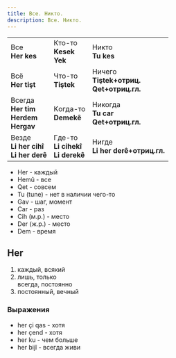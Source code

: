 ```yaml
---
title: Все. Никто.
description: Все. Никто.
---
```


|                                              |                                        |                                                |
| -------------------------------------------- | -------------------------------------- | ---------------------------------------------- |
| Все<br/>**Her kes**                          | Кто-то<br/>**Kesek<br/>Yek**           | Никто<br/>**Tu kes**                           |
| Всё<br/>**Her tişt**                         | Что-то<br/>**Tiştek**                  | Ничего<br/>**Tiştek+отриц.<br/>Qet+отриц.гл.** |
| Всегда<br/>**Her tim<br/>Herdem<br/>Hergav** | Kогда-то<br/>**Demekê**                | Никогда<br/>**Tu car<br/>Qet+отриц.гл.**       |
| Везде<br/>**Li her cihî<br/>Li her derê**    | Где-то<br/>**Li cihekî<br/>Li derekê** | Нигде<br/>**Li her derê+отриц.гл.**            |

- Her - каждый
- Hemû - все
- Qet - совсем
- Tu (tune) - нет в наличии чего-то
- Gav - шаг, момент
- Car - раз
- Cih (м.р.) - место
- Der (ж.р.) - место
- Dem - время

## Her

1. каждый, всякий
2. лишь, только<br/>всегда, постоянно
3. постоянный, вечный

### Выражения

- her çi qas - хотя
- her çend - хотя
- her ku - чем больше
- her bijî - всегда живи
